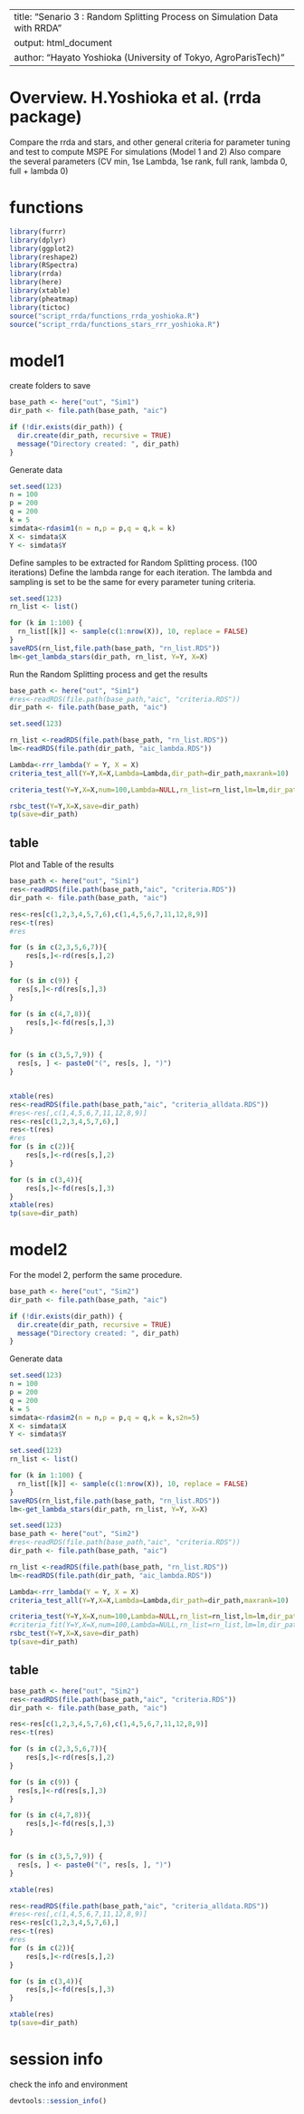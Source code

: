 
---
title: "Senario 3 : Random Splitting Process on Simulation Data with RRDA"
output: html_document
author: "Hayato Yoshioka (University of Tokyo, AgroParisTech)"
---

# Overview. H.Yoshioka et al. (rrda package)

Compare the rrda and stars, and other general criteria for parameter tuning and test to compute MSPE
For simulations (Model 1 and 2)
Also compare the several parameters (CV min, 1se Lambda, 1se rank, full rank, lambda 0, full + lambda 0)

# functions
```r
library(furrr)
library(dplyr)
library(ggplot2)
library(reshape2)
library(RSpectra)
library(rrda)
library(here)
library(xtable)
library(pheatmap)
library(tictoc)
source("script_rrda/functions_rrda_yoshioka.R")
source("script_rrda/functions_stars_rrr_yoshioka.R")
```


# model1
create folders to save
```r
base_path <- here("out", "Sim1")
dir_path <- file.path(base_path, "aic")

if (!dir.exists(dir_path)) {
  dir.create(dir_path, recursive = TRUE)
  message("Directory created: ", dir_path)
} 
```

Generate data
```r
set.seed(123)
n = 100
p = 200
q = 200
k = 5
simdata<-rdasim1(n = n,p = p,q = q,k = k)
X <- simdata$X
Y <- simdata$Y
```

Define samples to be extracted for Random Splitting process. (100 iterations)
Define the lambda range for each iteration. The lambda and sampling is set to be the same for every parameter tuning criteria.
```r
set.seed(123)
rn_list <- list()

for (k in 1:100) {
  rn_list[[k]] <- sample(c(1:nrow(X)), 10, replace = FALSE)
}
saveRDS(rn_list,file.path(base_path, "rn_list.RDS"))
lm<-get_lambda_stars(dir_path, rn_list, Y=Y, X=X) 
```

Run the Random Splitting process and get the results
```r
base_path <- here("out", "Sim1")
#res<-readRDS(file.path(base_path,"aic", "criteria.RDS"))
dir_path <- file.path(base_path, "aic")

set.seed(123)

rn_list <-readRDS(file.path(base_path, "rn_list.RDS"))
lm<-readRDS(file.path(dir_path, "aic_lambda.RDS"))

Lambda<-rrr_lambda(Y = Y, X = X)
criteria_test_all(Y=Y,X=X,Lambda=Lambda,dir_path=dir_path,maxrank=10)

criteria_test(Y=Y,X=X,num=100,Lambda=NULL,rn_list=rn_list,lm=lm,dir_path=dir_path,maxrank=10)

rsbc_test(Y=Y,X=X,save=dir_path)
tp(save=dir_path)
```


## table
Plot and Table of the results
```r
base_path <- here("out", "Sim1")
res<-readRDS(file.path(base_path,"aic", "criteria.RDS"))
dir_path <- file.path(base_path, "aic")

res<-res[c(1,2,3,4,5,7,6),c(1,4,5,6,7,11,12,8,9)]
res<-t(res)
#res

for (s in c(2,3,5,6,7)){
	res[s,]<-rd(res[s,],2)
}

for (s in c(9)) {
  res[s,]<-rd(res[s,],3)
}

for (s in c(4,7,8)){
	res[s,]<-fd(res[s,],3)
}


for (s in c(3,5,7,9)) {
  res[s, ] <- paste0("(", res[s, ], ")")
}


xtable(res)
res<-readRDS(file.path(base_path,"aic", "criteria_alldata.RDS"))
#res<-res[,c(1,4,5,6,7,11,12,8,9)]
res<-res[c(1,2,3,4,5,7,6),]
res<-t(res)
#res
for (s in c(2)){
	res[s,]<-rd(res[s,],2)
}

for (s in c(3,4)){
	res[s,]<-fd(res[s,],3)
}
xtable(res)
tp(save=dir_path)
```



# model2
For the model 2, perform the same procedure.

```r
base_path <- here("out", "Sim2")
dir_path <- file.path(base_path, "aic")

if (!dir.exists(dir_path)) {
  dir.create(dir_path, recursive = TRUE)
  message("Directory created: ", dir_path)
} 
```

Generate data
```r
set.seed(123)
n = 100
p = 200
q = 200
k = 5
simdata<-rdasim2(n = n,p = p,q = q,k = k,s2n=5)
X <- simdata$X
Y <- simdata$Y
```


```r
set.seed(123)
rn_list <- list()

for (k in 1:100) {
  rn_list[[k]] <- sample(c(1:nrow(X)), 10, replace = FALSE)
}
saveRDS(rn_list,file.path(base_path, "rn_list.RDS"))
lm<-get_lambda_stars(dir_path, rn_list, Y=Y, X=X) 
```

```r
set.seed(123)
base_path <- here("out", "Sim2")
#res<-readRDS(file.path(base_path,"aic", "criteria.RDS"))
dir_path <- file.path(base_path, "aic")

rn_list <-readRDS(file.path(base_path, "rn_list.RDS"))
lm<-readRDS(file.path(dir_path, "aic_lambda.RDS"))

Lambda<-rrr_lambda(Y = Y, X = X)
criteria_test_all(Y=Y,X=X,Lambda=Lambda,dir_path=dir_path,maxrank=10)

criteria_test(Y=Y,X=X,num=100,Lambda=NULL,rn_list=rn_list,lm=lm,dir_path=dir_path,maxrank=10)
#criteria_fit(Y=Y,X=X,num=100,Lambda=NULL,rn_list=rn_list,lm=lm,dir_path=dir_path,maxrank=10)
rsbc_test(Y=Y,X=X,save=dir_path)
tp(save=dir_path)
```

## table
```r
base_path <- here("out", "Sim2")
res<-readRDS(file.path(base_path,"aic", "criteria.RDS"))
dir_path <- file.path(base_path, "aic")

res<-res[c(1,2,3,4,5,7,6),c(1,4,5,6,7,11,12,8,9)]
res<-t(res)

for (s in c(2,3,5,6,7)){
	res[s,]<-rd(res[s,],2)
}

for (s in c(9)) {
  res[s,]<-rd(res[s,],3)
}

for (s in c(4,7,8)){
	res[s,]<-fd(res[s,],3)
}


for (s in c(3,5,7,9)) {
  res[s, ] <- paste0("(", res[s, ], ")")
}

xtable(res)

res<-readRDS(file.path(base_path,"aic", "criteria_alldata.RDS"))
#res<-res[,c(1,4,5,6,7,11,12,8,9)]
res<-res[c(1,2,3,4,5,7,6),]
res<-t(res)
#res
for (s in c(2)){
	res[s,]<-rd(res[s,],2)
}

for (s in c(3,4)){
	res[s,]<-fd(res[s,],3)
}

xtable(res)
tp(save=dir_path)
```

# session info
check the info and environment
```r
devtools::session_info()
```


